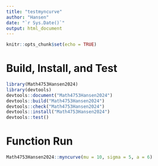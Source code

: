 ```yaml
---
title: "testmyncurve"
author: "Hansen"
date: "`r Sys.Date()`"
output: html_document
---
```


```r
knitr::opts_chunk$set(echo = TRUE)
```

# Build, Install, and Test
```r

library(Math4753Hansen2024)  
library(devtools)
devtools::document("Math4753Hansen2024")  
devtools::build("Math4753Hansen2024")  
devtools::check("Math4753Hansen2024")  
devtools::install("Math4753Hansen2024")  
devtools::test()

```

# Function Run
```r
Math4753Hansen2024::myncurve(mu = 10, sigma = 5, a = 6)

```
